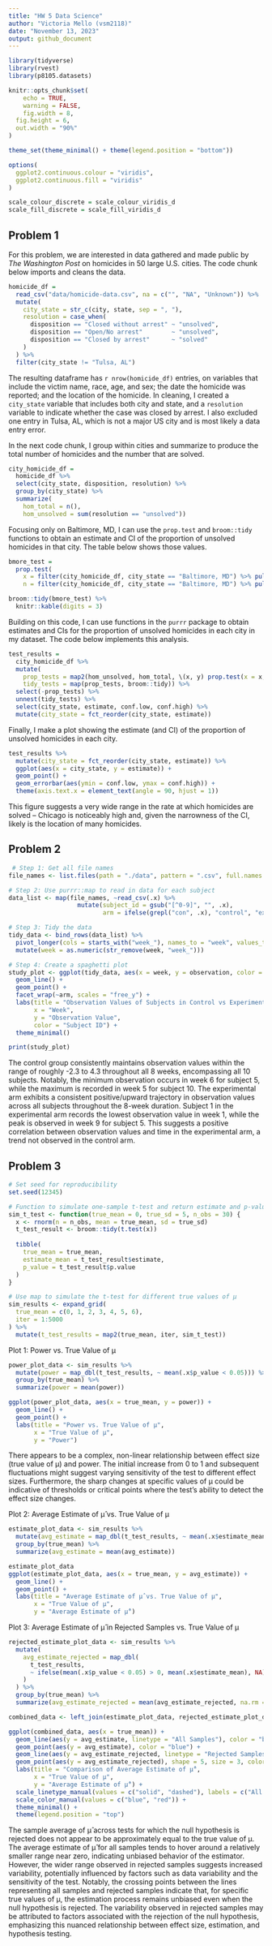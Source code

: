 ```yaml
---
title: "HW 5 Data Science"
author: "Victoria Mello (vsm2118)"
date: "November 13, 2023"
output: github_document
---
```


```r
library(tidyverse)
library(rvest)
library(p8105.datasets)

knitr::opts_chunk$set(
	echo = TRUE,
	warning = FALSE,
	fig.width = 8, 
  fig.height = 6,
  out.width = "90%"
)

theme_set(theme_minimal() + theme(legend.position = "bottom"))

options(
  ggplot2.continuous.colour = "viridis",
  ggplot2.continuous.fill = "viridis"
)

scale_colour_discrete = scale_colour_viridis_d
scale_fill_discrete = scale_fill_viridis_d
```


## Problem 1

For this problem, we are interested in data gathered and made public by _The Washington Post_ on homicides in 50 large U.S. cities. The code chunk below imports and cleans the data.

```r
homicide_df = 
  read_csv("data/homicide-data.csv", na = c("", "NA", "Unknown")) %>%
  mutate(
    city_state = str_c(city, state, sep = ", "),
    resolution = case_when(
      disposition == "Closed without arrest" ~ "unsolved",
      disposition == "Open/No arrest"        ~ "unsolved",
      disposition == "Closed by arrest"      ~ "solved"
    )
  ) %>% 
  filter(city_state != "Tulsa, AL") 
```

The resulting dataframe has `r nrow(homicide_df)` entries, on variables that include the victim name, race, age, and sex; the date the homicide was reported; and the location of the homicide. In cleaning, I created a `city_state` variable that includes both city and state, and a `resolution` variable to indicate whether the case was closed by arrest. I also excluded one entry in Tulsa, AL, which is not a major US city and is most likely a data entry error. 

In the next code chunk, I group within cities and summarize to produce the total number of homicides and the number that are solved. 

```r
city_homicide_df = 
  homicide_df %>% 
  select(city_state, disposition, resolution) %>% 
  group_by(city_state) %>% 
  summarize(
    hom_total = n(),
    hom_unsolved = sum(resolution == "unsolved"))
```

Focusing only on Baltimore, MD, I can use the `prop.test` and `broom::tidy` functions to obtain an estimate and CI of the proportion of unsolved homicides in that city. The table below shows those values.

```r
bmore_test = 
  prop.test(
    x = filter(city_homicide_df, city_state == "Baltimore, MD") %>% pull(hom_unsolved),
    n = filter(city_homicide_df, city_state == "Baltimore, MD") %>% pull(hom_total)) 

broom::tidy(bmore_test) %>% 
  knitr::kable(digits = 3)
```

Building on this code, I can use functions in the `purrr` package to obtain estimates and CIs for the proportion of unsolved homicides in each city in my dataset. The code below implements this analysis. 

```r
test_results = 
  city_homicide_df %>% 
  mutate(
    prop_tests = map2(hom_unsolved, hom_total, \(x, y) prop.test(x = x, n = y)),
    tidy_tests = map(prop_tests, broom::tidy)) %>% 
  select(-prop_tests) %>% 
  unnest(tidy_tests) %>% 
  select(city_state, estimate, conf.low, conf.high) %>% 
  mutate(city_state = fct_reorder(city_state, estimate))
```

Finally, I make a plot showing the estimate (and CI) of the proportion of unsolved homicides in each city.

```r
test_results %>% 
  mutate(city_state = fct_reorder(city_state, estimate)) %>% 
  ggplot(aes(x = city_state, y = estimate)) + 
  geom_point() + 
  geom_errorbar(aes(ymin = conf.low, ymax = conf.high)) + 
  theme(axis.text.x = element_text(angle = 90, hjust = 1))
```

This figure suggests a very wide range in the rate at which homicides are solved -- Chicago is noticeably high and, given the narrowness of the CI, likely is the location of many homicides. 



## Problem 2

```r
 # Step 1: Get all file names
file_names <- list.files(path = "./data", pattern = ".csv", full.names = TRUE)

# Step 2: Use purrr::map to read in data for each subject
data_list <- map(file_names, ~read_csv(.x) %>%
                   mutate(subject_id = gsub("[^0-9]", "", .x),
                          arm = ifelse(grepl("con", .x), "control", "experimental")))

# Step 3: Tidy the data
tidy_data <- bind_rows(data_list) %>% 
  pivot_longer(cols = starts_with("week_"), names_to = "week", values_to = "observation") %>%
  mutate(week = as.numeric(str_remove(week, "week_")))

# Step 4: Create a spaghetti plot
study_plot <- ggplot(tidy_data, aes(x = week, y = observation, color = factor(subject_id), group = interaction(subject_id, arm))) +
  geom_line() +
  geom_point() +
  facet_wrap(~arm, scales = "free_y") + 
  labs(title = "Observation Values of Subjects in Control vs Experimental Study Arms Over 8 Weeks",
       x = "Week",
       y = "Observation Value",
       color = "Subject ID") +
  theme_minimal()

print(study_plot)
```

The control group consistently maintains observation values within the range of roughly -2.3 to 4.3 throughout all 8 weeks, encompassing all 10 subjects. Notably, the minimum observation occurs in week 6 for subject 5, while the maximum is recorded in week 5 for subject 10. The experimental arm exhibits a consistent positive/upward trajectory in observation values across all subjects throughout the 8-week duration. Subject 1 in the experimental arm records the lowest observation value in week 1, while the peak is observed in week 9 for subject 5. This suggests a positive correlation between observation values and time in the experimental arm, a trend not observed in the control arm.


## Problem 3


```r
# Set seed for reproducibility
set.seed(12345)

# Function to simulate one-sample t-test and return estimate and p-value
sim_t_test <- function(true_mean = 0, true_sd = 5, n_obs = 30) {
  x <- rnorm(n = n_obs, mean = true_mean, sd = true_sd)
  t_test_result <- broom::tidy(t.test(x))
  
  tibble(
    true_mean = true_mean,
    estimate_mean = t_test_result$estimate,
    p_value = t_test_result$p.value
  )
}

# Use map to simulate the t-test for different true values of μ
sim_results <- expand_grid(
  true_mean = c(0, 1, 2, 3, 4, 5, 6),
  iter = 1:5000
) %>% 
  mutate(t_test_results = map2(true_mean, iter, sim_t_test)) 

```


Plot 1: Power vs. True Value of μ
```r
power_plot_data <- sim_results %>%
  mutate(power = map_dbl(t_test_results, ~ mean(.x$p_value < 0.05))) %>%
  group_by(true_mean) %>%
  summarize(power = mean(power))

ggplot(power_plot_data, aes(x = true_mean, y = power)) +
  geom_line() +
  geom_point() +  
  labs(title = "Power vs. True Value of μ",
       x = "True Value of μ",
       y = "Power")

```

There appears to be a complex, non-linear relationship between effect size (true value of μ) and power. The initial increase from 0 to 1 and subsequent fluctuations might suggest varying sensitivity of the test to different effect sizes. Furthermore, the sharp changes at specific values of μ could be indicative of thresholds or critical points where the test's ability to detect the effect size changes.


Plot 2: Average Estimate of μ̂ vs. True Value of μ
```r
estimate_plot_data <- sim_results %>%
  mutate(avg_estimate = map_dbl(t_test_results, ~ mean(.x$estimate_mean))) %>%
  group_by(true_mean) %>%
  summarize(avg_estimate = mean(avg_estimate))

estimate_plot_data
ggplot(estimate_plot_data, aes(x = true_mean, y = avg_estimate)) +
  geom_line() +
  geom_point() + 
  labs(title = "Average Estimate of μ̂ vs. True Value of μ",
       x = "True Value of μ",
       y = "Average Estimate of μ̂")

```


Plot 3: Average Estimate of μ̂ in Rejected Samples vs. True Value of μ
```r
rejected_estimate_plot_data <- sim_results %>%
  mutate(
    avg_estimate_rejected = map_dbl(
      t_test_results,
      ~ ifelse(mean(.x$p_value < 0.05) > 0, mean(.x$estimate_mean), NA)
    )
  ) %>%
  group_by(true_mean) %>%
  summarize(avg_estimate_rejected = mean(avg_estimate_rejected, na.rm = TRUE))

combined_data <- left_join(estimate_plot_data, rejected_estimate_plot_data, by = "true_mean")

ggplot(combined_data, aes(x = true_mean)) +
  geom_line(aes(y = avg_estimate, linetype = "All Samples"), color = "blue") +
  geom_point(aes(y = avg_estimate), color = "blue") +  
  geom_line(aes(y = avg_estimate_rejected, linetype = "Rejected Samples"), color = "red") +
  geom_point(aes(y = avg_estimate_rejected), shape = 5, size = 3, color = "red") +  
  labs(title = "Comparison of Average Estimate of μ̂",
       x = "True Value of μ",
       y = "Average Estimate of μ̂") +
  scale_linetype_manual(values = c("solid", "dashed"), labels = c("All Samples", "Rejected Samples")) +
  scale_color_manual(values = c("blue", "red")) +  
  theme_minimal() +  
  theme(legend.position = "top")  
```

The sample average of μ̂ across tests for which the null hypothesis is rejected does not appear to be approximately equal to the true value of μ. The average estimate of μ̂ for all samples tends to hover around a relatively smaller range near zero, indicating unbiased behavior of the estimator. However, the wider range observed in rejected samples suggests increased variability, potentially influenced by factors such as data variability and the sensitivity of the test. Notably, the crossing points between the lines representing all samples and rejected samples indicate that, for specific true values of μ, the estimation process remains unbiased even when the null hypothesis is rejected. The variability observed in rejected samples may be attributed to factors associated with the rejection of the null hypothesis, emphasizing this nuanced relationship between effect size, estimation, and hypothesis testing.
